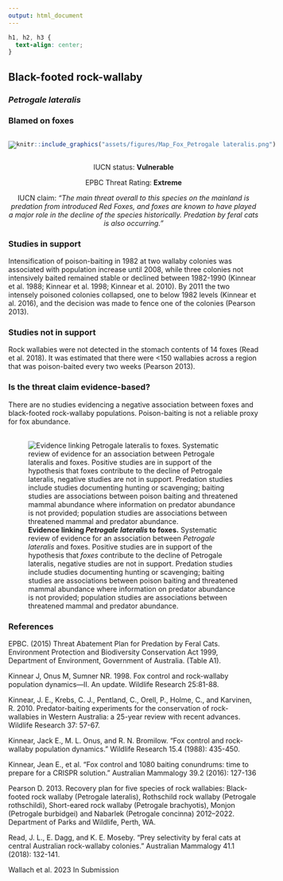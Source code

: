 ```yaml
---
output: html_document
---
```

```css
h1, h2, h3 {
  text-align: center;
}
```

## **Black-footed rock-wallaby**
### *Petrogale lateralis*
### Blamed on foxes

:::: {style="display: flex;"}

![](assets/photos/Petrogale lateralis.png)

::: {}

:::

::: {}
  ```r
  knitr::include_graphics("assets/figures/Map_Fox_Petrogale lateralis.png")
  ```
:::

::::
<center>
IUCN status: **Vulnerable**

EPBC Threat Rating: **Extreme**

IUCN claim: *"The main threat overall to this species on the mainland is predation from introduced Red Foxes, and foxes are known to have played a major role in the decline of the species historically. Predation by feral cats is also occurring."*

</center>

### Studies in support

Intensification of poison-baiting in 1982 at two wallaby colonies was associated with population increase until 2008, while three colonies not intensively baited remained stable or declined between 1982-1990 (Kinnear et al. 1988; Kinnear et al. 1998; Kinnear et al. 2010). By 2011 the two intensely poisoned colonies collapsed, one to below 1982 levels (Kinnear et al. 2016), and the decision was made to fence one of the colonies (Pearson 2013).

### Studies not in support

Rock wallabies were not detected in the stomach contents of 14 foxes (Read et al. 2018). It was estimated that there were <150 wallabies across a region that was poison-baited every two weeks (Pearson 2013).

### Is the threat claim evidence-based?

There are no studies evidencing a negative association between foxes and black-footed rock-wallaby populations. Poison-baiting is not a reliable proxy for fox abundance.
<br>
<br>

![**Evidence linking *Petrogale lateralis* to foxes.** Systematic review of evidence for an association between *Petrogale lateralis* and foxes. Positive studies are in support of the hypothesis that *foxes* contribute to the decline of Petrogale lateralis, negative studies are not in support. Predation studies include studies documenting hunting or scavenging; baiting studies are associations between poison baiting and threatened mammal abundance where information on predator abundance is not provided; population studies are associations between threatened mammal and predator abundance.](assets/figures/Main_Evidence_Fox_Petrogale lateralis.png)

### References

EPBC. (2015) Threat Abatement Plan for Predation by Feral Cats. Environment Protection and Biodiversity Conservation Act 1999, Department of Environment, Government of Australia. (Table A1).

Kinnear J, Onus M, Sumner NR. 1998. Fox control and rock-wallaby population dynamics—II. An update. Wildlife Research 25:81-88.

Kinnear, J. E., Krebs, C. J., Pentland, C., Orell, P., Holme, C., and Karvinen, R. 2010. Predator-baiting experiments for the conservation of rock-wallabies in Western Australia: a 25-year review with recent advances. Wildlife Research 37: 57-67.

Kinnear, Jack E., M. L. Onus, and R. N. Bromilow. "Fox control and rock-wallaby population dynamics." Wildlife Research 15.4 (1988): 435-450.

Kinnear, Jean E., et al. "Fox control and 1080 baiting conundrums: time to prepare for a CRISPR solution." Australian Mammalogy 39.2 (2016): 127-136

Pearson D. 2013. Recovery plan for five species of rock wallabies: Black-footed rock wallaby (Petrogale lateralis), Rothschild rock wallaby (Petrogale rothschildi), Short-eared rock wallaby (Petrogale brachyotis), Monjon (Petrogale burbidgei) and Nabarlek (Petrogale concinna) 2012–2022. Department of Parks and Wildlife, Perth, WA.

Read, J. L., E. Dagg, and K. E. Moseby. "Prey selectivity by feral cats at central Australian rock-wallaby colonies." Australian Mammalogy 41.1 (2018): 132-141.

Wallach et al. 2023 In Submission


